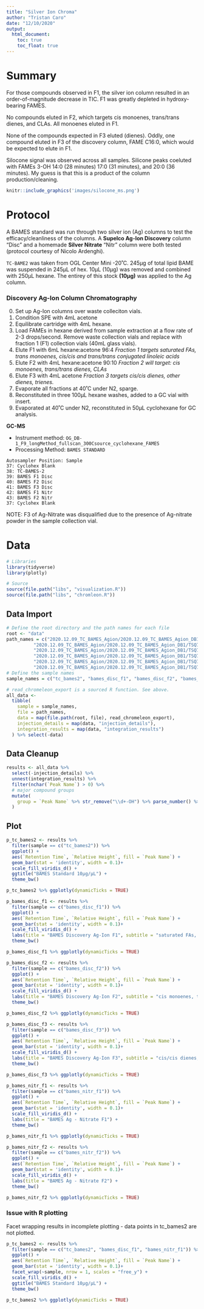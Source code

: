 ```yaml
---
title: "Silver Ion Chroma"
author: "Tristan Caro"
date: "12/10/2020"
output:
  html_document:
    toc: true
    toc_float: true
---
```


# Summary
For those compounds observed in F1, the silver ion column resulted in an order-of-magnitude decrease in TIC. F1 was greatly depleted in hydroxy-bearing FAMES.

No compounds eluted in F2, which targets cis monoenes, trans/trans dienes, and CLAs. All monoenes eluted in F1.

None of the compounds expected in F3 eluted (dienes). Oddly, one compound eluted in F3 of the discovery column, FAME C16:0, which would be expected to elute in F1.

Silocone signal was observed across all samples. Silicone peaks coeluted with FAMEs 3-OH 14:0 (28 minutes) 17:0 (31 minutes), and 20:0 (36 minutes). My guess is that this is a product of the column production/cleaning.

```r
knitr::include_graphics('images/silocone_ms.png')
```

# Protocol
A BAMES standard was run through two silver ion (Ag) columns to test the efficacy/cleanliness of the columns. A **Supelco Ag-Ion Discovery** column "Disc" and a homemade **Silver Nitrate** "Nitr" column were both tested (protocol courtesy of Nicolo Ardenghi).

`TC-BAME2` was taken from OGL Center Mini -20˚C. 245µg of total lipid BAME was suspended in 245µL of hex.
10µL (10µg) was removed and combined with 250µL hexane. The entirey of this stock **(10µg)** was applied to the Ag column.

### Discovery Ag-Ion Column Chromatography
0. Set up Ag-Ion columns over waste colleciton vials.
1. Condition SPE with 4mL acetone
2. Equilibrate cartridge with 4mL hexane. 
3. Load FAMEs in hexane derived from sample extraction at a flow rate of 2-3 drops/second. Remove waste collection vials and replace with fraction 1 (F1) collection vials (40mL glass vials).
4. Elute F1 with 6mL hexane:acetone 96:4
*Fraction 1 targets saturated FAs, trans monoenes, cis/cis and trans/trans conjugated linoleic acids*
5. Elute F2 with 4mL hexane:acetone 90:10
*Fraction 2 will target: cis monoenes, trans/trans dienes, CLAs*
6. Elute F3 with 4mL acetone
*Fraction 3 targets cis/cis dienes, other dienes, trienes.*
7. Evaporate all fractions at 40˚C under N2, sparge.
8. Reconstituted in three 100µL hexane washes, added to a GC vial with insert.
8. Evaporated at 40˚C under N2, reconstituted in 50µL cyclohexane for GC analysis.

**GC-MS**

- Instrument method: `OG_DB-1_F9_longMethod_fullscan_300Csource_cyclohexane_FAMES`
- Processing Method: `BAMES STANDARD`

```
Autosampler Position: Sample
37: Cyclohex Blank
38: TC-BAMES-2
39: BAMES F1 Disc
40: BAMES F2 Disc
41: BAMES F3 Disc
42: BAMES F1 Nitr
43: BAMES F2 Nitr
37: Cyclohex Blank
```

NOTE: F3 of Ag-Nitrate was disqualified due to the presence of Ag-nitrate powder in the sample collection vial.


# Data

```r
# Libraries
library(tidyverse)
library(plotly)

# Source
source(file.path("libs", "visualization.R"))
source(file.path("libs", "chromleon.R"))
```

## Data Import
```r
# Define the root directory and the path names for each file
root <- "data"
path_names = c("2020.12.09_TC_BAMES_Agion/2020.12.09_TC_BAMES_Agion_DB1/TSQ7517_TCBAMES_2_5ug_ul.xls",
          "2020.12.09_TC_BAMES_Agion/2020.12.09_TC_BAMES_Agion_DB1/TSQ7518_BAMES_F1_Disc.xls",
          "2020.12.09_TC_BAMES_Agion/2020.12.09_TC_BAMES_Agion_DB1/TSQ7519_BAMES_F2_Disc.xls",
          "2020.12.09_TC_BAMES_Agion/2020.12.09_TC_BAMES_Agion_DB1/TSQ7520_BAMES_F3_Disc.xls",
          "2020.12.09_TC_BAMES_Agion/2020.12.09_TC_BAMES_Agion_DB1/TSQ7521_BAMES_F1_Nitr.xls",
          "2020.12.09_TC_BAMES_Agion/2020.12.09_TC_BAMES_Agion_DB1/TSQ7522_BAMES_F2_Nitr.xls")
# Define the sample names
sample_names = c("tc_bames2", "bames_disc_f1", "bames_disc_f2", "bames_disc_f3", "bames_nitr_f1", "bames_nitr_f2")

# read_chromeleon_export is a sourced R function. See above.
all_data <-
  tibble(
    sample = sample_names,
    file = path_names,
    data = map(file.path(root, file), read_chromeleon_export),
    injection_details = map(data, "injection_details"),
    integration_results = map(data, "integration_results")
  ) %>% select(-data)

```

## Data Cleanup
``` r
results <- all_data %>% 
  select(-injection_details) %>% 
  unnest(integration_results) %>% 
  filter(nchar(`Peak Name`) > 0) %>% 
  # major compound groups
  mutate(
    group = `Peak Name` %>% str_remove("\\d+-OH") %>% parse_number() %>% abs() %>% {paste0("C", .)} %>% factor()
  ) 
```

## Plot
```r
p_tc_bames2 <- results %>%
  filter(sample == c("tc_bames2")) %>% 
  ggplot() +
  aes(`Retention Time`, `Relative Height`, fill = `Peak Name`) +
  geom_bar(stat = 'identity', width = 0.1)+
  scale_fill_viridis_d() +
  ggtitle("BAMES Standard 10µg/µL") +
  theme_bw()

p_tc_bames2 %>% ggplotly(dynamicTicks = TRUE)
```
```r
p_bames_disc_f1 <- results %>%
  filter(sample == c("bames_disc_f1")) %>% 
  ggplot() +
  aes(`Retention Time`, `Relative Height`, fill = `Peak Name`) +
  geom_bar(stat = 'identity', width = 0.1)+
  scale_fill_viridis_d() +
  labs(title = "BAMES Discovery Ag-Ion F1", subtitle = "saturated FAs, trans monoenes, cis/cis and trans/trans conjugated linoleic acids") +
  theme_bw()

p_bames_disc_f1 %>% ggplotly(dynamicTicks = TRUE)
```
```r
p_bames_disc_f2 <- results %>%
  filter(sample == c("bames_disc_f2")) %>% 
  ggplot() +
  aes(`Retention Time`, `Relative Height`, fill = `Peak Name`) +
  geom_bar(stat = 'identity', width = 0.1)+
  scale_fill_viridis_d() +
  labs(title = "BAMES Discovery Ag-Ion F2", subtitle = "cis monoenes, trans/trans dienes, CLAs") +
  theme_bw()

p_bames_disc_f2 %>% ggplotly(dynamicTicks = TRUE)
```

```r
p_bames_disc_f3 <- results %>%
  filter(sample == c("bames_disc_f3")) %>% 
  ggplot() +
  aes(`Retention Time`, `Relative Height`, fill = `Peak Name`) +
  geom_bar(stat = 'identity', width = 0.1)+
  scale_fill_viridis_d() +
  labs(title = "BAMES Discovery Ag-Ion F3", subtitle = "cis/cis dienes, other dienes, trienes.") +
  theme_bw()

p_bames_disc_f3 %>% ggplotly(dynamicTicks = TRUE)
```
```r
p_bames_nitr_f1 <- results %>%
  filter(sample == c("bames_nitr_f1")) %>% 
  ggplot() +
  aes(`Retention Time`, `Relative Height`, fill = `Peak Name`) +
  geom_bar(stat = 'identity', width = 0.1)+
  scale_fill_viridis_d() +
  labs(title = "BAMES Ag - Nitrate F1") +
  theme_bw()

p_bames_nitr_f1 %>% ggplotly(dynamicTicks = TRUE)
```

```r
p_bames_nitr_f2 <- results %>%
  filter(sample == c("bames_nitr_f2")) %>% 
  ggplot() +
  aes(`Retention Time`, `Relative Height`, fill = `Peak Name`) +
  geom_bar(stat = 'identity', width = 0.1)+
  scale_fill_viridis_d() +
  labs(title = "BAMES Ag - Nitrate F2") +
  theme_bw()

p_bames_nitr_f2 %>% ggplotly(dynamicTicks = TRUE)
```

### Issue with R plotting
Facet wrapping results in incomplete plotting - data points in tc_bames2 are not plotted.
```r
p_tc_bames2 <- results %>%
  filter(sample == c("tc_bames2", "bames_disc_f1", "bames_nitr_f1")) %>% 
  ggplot() +
  aes(`Retention Time`, `Relative Height`, fill = `Peak Name`) +
  geom_bar(stat = 'identity', width = 0.1)+
  facet_wrap(~sample, nrow = 1, scales = "free_y") +
  scale_fill_viridis_d() +
  ggtitle("BAMES Standard 10µg/µL") +
  theme_bw()

p_tc_bames2 %>% ggplotly(dynamicTicks = TRUE)

```